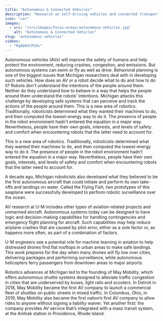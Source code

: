 ```yaml
---
title: "Autonomous & Connected Vehicles"
description: "Research on self-driving vehicles and connected transportation systems"
icon: "car"
images: 
  - src: "/src/images/focus-areas/autonomous-vehicles.jpg"
    alt: "Autonomous & Connected Vehicles"
slug: "autonomous-vehicles"
videos:
  - "RqAbAVCPU3s"
---
```


Autonomous vehicles (AVs) will improve the safety of humans and help protect the environment, reducing crashes, congestion, and emissions. But autonomous systems can swim or fly as well as drive. Behavioral planning is one of the biggest issues that Michigan researchers deal with in developing such vehicles. How does an AV or a robot decide what to do and how to do it? Robots don't understand the intentions of the people around them. Neither do they understand how to behave in a way that helps the people around them understand the robots' intentions. 
<VideoRight 
  url="https://www.youtube.com/watch?v=QnUHg3ZpVWU"
  caption="Professor Ryan Eustice discusses autonomous driving at the Toyota Research Institute in this seminar."
/>
Michigan attacks this challenge by developing safe systems that can perceive and track the actions of the people around them. This is a new area of robotics. Traditionally, roboticists determined what they wanted their machines to do, and then computed the lowest-energy way to do it. The presence of people in the robot environment hadn't entered the equation in a major way. Nevertheless, people have their own goals, interests, and levels of safety and comfort when encountering robots that the latter need to account for.

This is a new area of robotics. Traditionally, roboticists determined what they wanted their machines to do, and then computed the lowest-energy way to do it. The presence of people in the robot environment hadn’t entered the equation in a major way. Nevertheless, people have their own goals, interests, and levels of safety and comfort when encountering robots that the latter need to account for.

A decade ago, Michigan roboticists also developed what they believed to be the first autonomous aircraft that could initiate and perform its own take-offs and landings on water. Called the Flying Fish, two prototypes of this seaplane were successfully developed to perform robotic surveillance over the ocean.

AV research at U-M includes other types of aviation-related projects and unmanned aircraft. Autonomous systems today can be designed to have logic and decision-making capabilities for handling contingencies and emergency flight planning for aircraft. Such capabilities may help reduce airplane crashes that are caused by pilot error, either as a sole factor or, as happens more often, as part of a combination of factors.

U-M engineers see a potential role for machine learning in aviation to help distressed drones find flat rooftops in urban areas to make safe landings. This work prepares for the day when many drones will fly low over cities, delivering packages and performing surveillance, while autonomous helicopters ferry passengers from downtown areas to major airports.

Robotics advances at Michigan led to the founding of May Mobility, which offers autonomous shuttle systems designed to alleviate traffic congestion in cities that are underserved by buses, light rails and scooters. In Detroit in 2018, May Mobility became the first AV company to launch a commercial fleet of shuttles on public streets in mixed traffic. In Columbus, Ohio, in 2019, May Mobility also became the first nation’s first AV company to allow rides to anyone without signing a liability waiver. Yet another first: the company provides AV service that’s integrated with a mass transit system, at the Amtrak station in Providence, Rhode Island.




